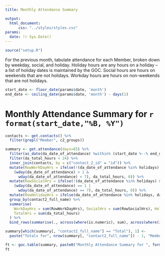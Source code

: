 ```yaml
---
title: Monthly Attendance Summary

output:
  html_document:
      css: "../styles/styles.css"
params:
  date: !r Sys.Date()
---
```


```r
source("setup.R")
```
For the previous month, tabulate attendance for each Member, broken down by weekday, social, and holiday.  Holiday hours are any hours on a holiday -- a list of holiday dates is maintained by the GOC.  Social hours are hours on weekends that are not holidays.  Workday hours are hours on non-weekends that are not holidays.
```r

start_date <- floor_date(params$date, 'month')
end_date <- ceiling_date(params$date, 'month') - days(1)
```
# Monthly Attendance Summary for `r format(start_date,"%B, %Y")`
```r

contacts <- get.contacts() %>%
  filter(grepl("Member", c2_groups))

summary <- get.attendance(days=65) %>%
  filter(as_date(da_date_of_attendance) %within% (start_date %--% end_date)) %>%
  filter(da_total_hours < 24) %>%
  inner_join(contacts, by = c("contact_2_id" = "id")) %>%
  mutate(RowWorkDayHrs = ifelse(!(da_date_of_attendance %in% holidays) &
    (wday(da_date_of_attendance) > 1 &
      wday(da_date_of_attendance) < 7), da_total_hours, 0)) %>%
  mutate(RowSocialHrs = ifelse(!(da_date_of_attendance %in% holidays) &
    (wday(da_date_of_attendance) == 1 |
      wday(da_date_of_attendance) == 7), da_total_hours, 0)) %>%
  mutate(RowHolidayHrs = ifelse(da_date_of_attendance %in% holidays, da_total_hours, 0)) %>%
  group_by(contact2_full_name) %>%
  summarise(
    WorkDayHrs = sum(RowWorkDayHrs), SocialHrs = sum(RowSocialHrs), HolidayHrs = sum(RowHolidayHrs),
    TotalHrs = sum(da_total_hours)
  ) %>%
  bind_rows(summarise(., across(where(is.numeric), sum), across(where(is.character), ~"Total")))

summary[which(summary[, "contact2_full_name"] == "Total"), 1] <-
  paste("Totals for", nrow(summary[, "contact2_full_name"]) - 1, "Members")

ft <- goc.table(summary, paste0("Monthly Attendance Summary for ", format(start_date, "%B, %Y")))
ft
```
